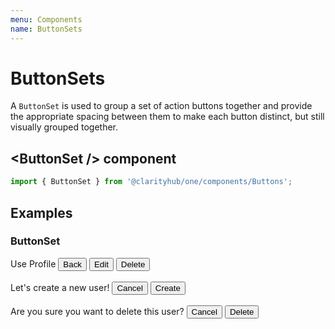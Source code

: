 ```yaml
---
menu: Components
name: ButtonSets
---
```



# ButtonSets

A `ButtonSet` is used to group a set of action buttons together
and provide the appropriate spacing between them to make each button distinct, but
still visually grouped together.

## \<ButtonSet /\> component

```js
import { ButtonSet } from '@clarityhub/one/components/Buttons';
```

## Examples

### ButtonSet

<Playground>
    <Typography>Use Profile</Typography>
    <ButtonSet>
        <Button text>Back</Button>
        <Button type="primary">Edit</Button>
        <Button outline type="danger">Delete</Button>
    </ButtonSet>
    <br />
    <br />
    <Typography>Let's create a new user!</Typography>
    <ButtonSet>
        <Button>Cancel</Button>
        <Button type="primary">Create</Button>
    </ButtonSet>
    <br />
    <br />
    <Typography>Are you sure you want to delete this user?</Typography>
    <ButtonSet>
        <Button>Cancel</Button>
        <Button type="danger">Delete</Button>
    </ButtonSet>
</Playground>

